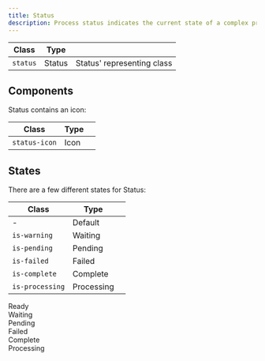 ```yaml
---
title: Status
description: Process status indicates the current state of a complex process.
---
```


| Class            | Type    |                                                 |
| ---------------- | ------- | ----------------------------------------------- |
| `status`         | Status  | Status' representing class                      |


## Components

Status contains an icon:

| Class           | Type       |             |
| --------------- | ---------- | ----------- |
| `status-icon`   | Icon       |             |


## States

There are a few different states for Status:

| Class           | Type       |             |
| --------------- | ---------- | ----------- |
| -               | Default    |             |
| `is-warning`    | Waiting    |             |
| `is-pending`    | Pending    |             |
| `is-failed`     | Failed     |             |
| `is-complete`   | Complete   |             |
| `is-processing` | Processing |             |

<Preview center>
  <div class="status">
    <span class="status-icon"></span>
    <span class="text">Ready</span>
  </div>
  <div class="status is-waiting">
    <span class="status-icon"></span>
    <span class="text">Waiting</span>
  </div>
  <div class="status is-pending">
    <span class="status-icon"></span>
    <span class="text">Pending</span>
  </div>
  <div class="status is-failed">
    <span class="status-icon"></span>
    <span class="text">Failed</span>
  </div>
  <div class="status is-complete">
    <span class="status-icon"></span>
    <span class="text">Complete</span>
  </div>
  <div class="status is-processing">
    <span class="status-icon"></span>
    <span class="text">Processing</span>
  </div>
</Preview>
